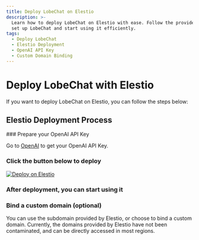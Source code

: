 ```yaml
---
title: Deploy LobeChat on Elestio
description: >-
  Learn how to deploy LobeChat on Elestio with ease. Follow the provided steps to
  set up LobeChat and start using it efficiently.
tags:
  - Deploy LobeChat
  - Elestio Deployment
  - OpenAI API Key
  - Custom Domain Binding
---
```


# Deploy LobeChat with Elestio

If you want to deploy LobeChat on Elestio, you can follow the steps below:

## Elestio Deployment Process

<Steps>
### Prepare your OpenAI API Key

Go to [OpenAI](https://platform.openai.com/account/api-keys) to get your OpenAI API Key.

### Click the button below to deploy

[![Deploy on Elestio][deploy-button-image]][deploy-link]

### After deployment, you can start using it

### Bind a custom domain (optional)

You can use the subdomain provided by Elestio, or choose to bind a custom domain. Currently, the domains provided by Elestio have not been contaminated, and can be directly accessed in most regions.

</Steps>

[deploy-button-image]: https://elest.io/images/logos/deploy-to-elestio-btn.png
[deploy-link]: https://elest.io/open-source/lobechat
